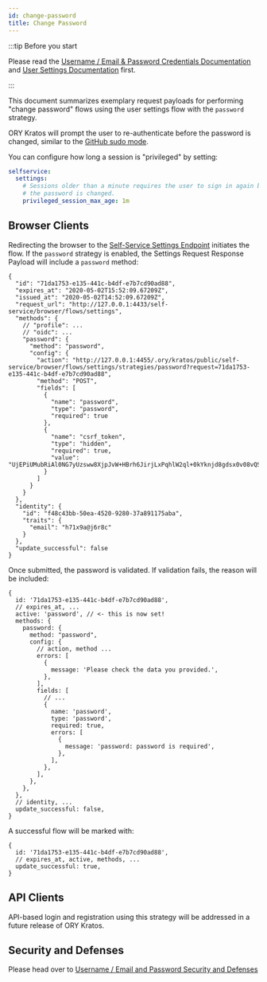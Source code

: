 ```yaml
---
id: change-password
title: Change Password
---
```


:::tip Before you start

Please read the
[Username / Email & Password Credentials Documentation](../../../concepts/credentials/username-email-password.mdx)
and [User Settings Documentation](../user-settings.mdx) first.

:::

This document summarizes exemplary request payloads for performing "change password" flows
using the user settings flow with the `password` strategy.

ORY Kratos will prompt the user to re-authenticate before the password is changed, similar to the
[GitHub sudo mode](https://help.github.com/en/github/authenticating-to-github/sudo-mode).

You can configure how long a session is "privileged" by setting:

```yaml title="path/to/kratos/config.yml"
selfservice:
  settings:
    # Sessions older than a minute requires the user to sign in again before
    # the password is changed.
    privileged_session_max_age: 1m
```

## Browser Clients

Redirecting the browser to the [Self-Service Settings Endpoint](../user-settings.mdx#user-settings-process-sequence)
initiates the flow. If the `password` strategy is enabled, the Settings Request Response Payload will include a `password` method:

```json5 title="$ curl http://<kratos-admin>/self-service/browser/flows/requests/settings?request=71da1753-e135-441c-b4df-e7b7cd90ad88"
{
  "id": "71da1753-e135-441c-b4df-e7b7cd90ad88",
  "expires_at": "2020-05-02T15:52:09.67209Z",
  "issued_at": "2020-05-02T14:52:09.67209Z",
  "request_url": "http://127.0.0.1:4433/self-service/browser/flows/settings",
  "methods": {
    // "profile": ...
    // "oidc": ...
    "password": {
      "method": "password",
      "config": {
        "action": "http://127.0.0.1:4455/.ory/kratos/public/self-service/browser/flows/settings/strategies/password?request=71da1753-e135-441c-b4df-e7b7cd90ad88",
        "method": "POST",
        "fields": [
          {
            "name": "password",
            "type": "password",
            "required": true
          },
          {
            "name": "csrf_token",
            "type": "hidden",
            "required": true,
            "value": "UjEPiUMubRiAl0NG7yUzsww8XjpJvW+HBrh6JirjLxPqhlW2ql+0kYknjd8gdsx0v08vQSmqUEcZhNPsvkr2Kw=="
          }
        ]
      }
    }
  },
  "identity": {
    "id": "f48c43bb-50ea-4520-9280-37a891175aba",
    "traits": {
      "email": "h71x9a@j6r8c"
    }
  },
  "update_successful": false
}
```

Once submitted, the password is validated. If validation fails, the reason will be included:

```json5 title="$ curl http://<kratos-admin>/self-service/browser/flows/requests/settings?request=71da1753-e135-441c-b4df-e7b7cd90ad88"
{
  id: '71da1753-e135-441c-b4df-e7b7cd90ad88',
  // expires_at, ...
  active: 'password', // <- this is now set!
  methods: {
    password: {
      method: "password",
      config: {
        // action, method ...
        errors: [
          {
            message: 'Please check the data you provided.',
          },
        ],
        fields: [
          // ...
          {
            name: 'password',
            type: 'password',
            required: true,
            errors: [
              {
                message: 'password: password is required',
              },
            ],
          },
        ],
      },
    },
  },
  // identity, ...
  update_successful: false,
}
```

A successful flow will be marked with:

```json5 title="$ curl http://<kratos-admin>/self-service/browser/flows/requests/settings?request=71da1753-e135-441c-b4df-e7b7cd90ad88"
{
  id: '71da1753-e135-441c-b4df-e7b7cd90ad88',
  // expires_at, active, methods, ...
  update_successful: true,
}
```

## API Clients

API-based login and registration using this strategy will be addressed in a
future release of ORY Kratos.

## Security and Defenses

Please head over to [Username / Email and Password Security and Defenses](../user-login-user-registration/username-email-password.mdx#security-and-defenses)
